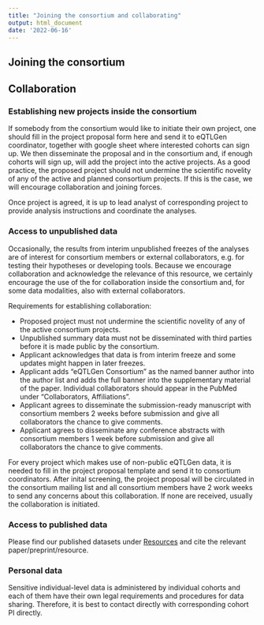 ```yaml
---
title: "Joining the consortium and collaborating"
output: html_document
date: '2022-06-16'
---
```


## Joining the consortium

## Collaboration

### Establishing new projects inside the consortium

If somebody from the consortium would like to initiate their own project, one should fill in the project proposal form here and send it to eQTLGen coordinator, together with google sheet where interested cohorts can sign up. We then disseminate the proposal and in the consortium and, if enough cohorts will sign up, will add the project into the active projects. As a good practice, the proposed project should not undermine the scientific novelity of any of the active and planned consortium projects. If this is the case, we will encourage collaboration and joining forces.

Once project is agreed, it is up to lead analyst of corresponding project to provide analysis instructions and coordinate the analyses.

### Access to unpublished data

Occasionally, the results from interim unpublished freezes of the analyses are of interest for consortium members or external collaborators, e.g. for testing their hypotheses or developing tools. Because we encourage collaboration and acknowledge the relevance of this resource, we certainly encourage the use of the for collaboration inside the consortium and, for some data modalities, also with external collaborators. 

Requirements for establishing collaboration:

- Proposed project must not undermine the scientific novelity of any of the active consortium projects.
- Unpublished summary data must not be disseminated with third parties before it is made public by the consortium.
- Applicant acknowledges that data is from interim freeze and some updates might happen in later freezes.
- Applicant adds "eQTLGen Consortium" as the named banner author into the author list and adds the full banner into the supplementary material of the paper. Individual collaborators should appear in the PubMed under "Collaborators, Affiliations".
- Applicant agrees to disseminate the submission-ready manuscript with consortium members 2 weeks before submission and give all collaborators the chance to give comments.
- Applicant agrees to disseminate any conference abstracts with consortium members 1 week before submission and give all collaborators the chance to give comments.

For every project which makes use of non-public eQTLGen data, it is needed to fill in the project proposal template and send it to consortium coordinators. After inital screening, the project proposal will be circulated in the consortium mailing list and all consortium members have 2 work weeks to send any concerns about this collaboration. If none are received, usually the collaboration is initiated.

### Access to published data

Please find our published datasets under [Resources](resources.Rmd) and cite the relevant paper/preprint/resource.

### Personal data

Sensitive individual-level data is administered by individual cohorts and each of them have their own legal requirements and procedures for data sharing. Therefore, it is best to contact directly with corresponding cohort PI directly.
